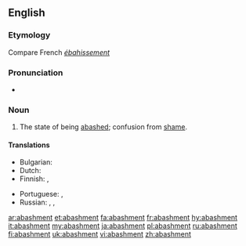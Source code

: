 ==English==

===Etymology===
Compare French ''[[ébahissement]]''

===Pronunciation===
* {{a|RP}} {{IPA|/əˈbæʃmənt/}}

===Noun===
{{en-noun}}

# The state of being [[abashed]]; confusion from [[shame]].

====Translations====
{{trans-top|the state of being abashed; confusion from shame}}
* Bulgarian: {{t|bg|засраменост, смущение|sc=Cyrl}}
* Dutch: {{t-|nl|verlegenheid|f}}
* Finnish: {{t-|fi|häpeä}}, {{t-|fi|hämminki}}
{{trans-mid}}
* Portuguese: {{t+|pt|confusão}}, {{t+|pt|vergonha}}
* Russian: {{t+|ru|растерянность|tr=rastérjannost'|sc=Cyrl}}, {{t+|ru|смущение|tr=smuŝénie|sc=Cyrl}}, {{t+|ru|замешательство|tr=zameshátel'stvo|sc=Cyrl}}
{{trans-bottom}}

[[ar:abashment]]
[[et:abashment]]
[[fa:abashment]]
[[fr:abashment]]
[[hy:abashment]]
[[it:abashment]]
[[my:abashment]]
[[ja:abashment]]
[[pl:abashment]]
[[ru:abashment]]
[[fi:abashment]]
[[uk:abashment]]
[[vi:abashment]]
[[zh:abashment]]